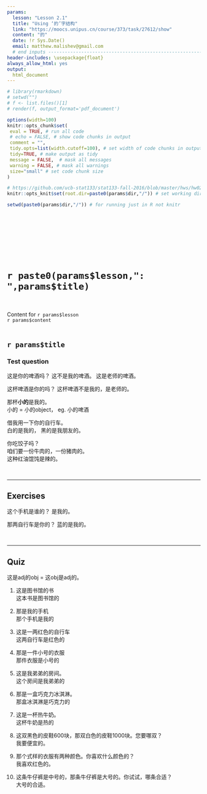 ```yaml
---
params:
  lesson: "Lesson 2.1"
  title: "Using ‘的’字结构"        
  link: "https://moocs.unipus.cn/course/373/task/27612/show"
  content: "的"
  date: !r Sys.Date()
  email: matthew.malishev@gmail.com    
  # end inputs ---------------------------------------------------------------
header-includes: \usepackage{float}
always_allow_html: yes
output:
  html_document 
---
```


```r
# library(rmarkdown)
# setwd("")
# f <- list.files()[1]
# render(f, output_format='pdf_document')
```

```r
options(width=100)
knitr::opts_chunk$set(
 eval = TRUE, # run all code
 # echo = FALSE, # show code chunks in output 
 comment = "",
 tidy.opts=list(width.cutoff=100), # set width of code chunks in output
 tidy=TRUE, # make output as tidy
 message = FALSE,  # mask all messages
 warning = FALSE, # mask all warnings 
 size="small" # set code chunk size
)

# https://github.com/ucb-stat133/stat133-fall-2016/blob/master/hws/hw02-tables-ggplot.Rmd
knitr::opts_knit$set(root.dir=paste0(params$dir,"/")) # set working dir

setwd(paste0(params$dir,"/")) # for running just in R not knitr
```

\  

\  

\  

\  

# `r paste0(params$lesson,": ",params$title)`    
\  

Content for `r params$lesson`  
`r params$content`      
\  

<!-- ____________________________________________________________________________ -->
<!-- ____________________________________________________________________________ -->
<!-- ____________________________________________________________________________ -->
<!-- start body -->  
  
## `r params$title`    


### Test question    
这是你的啤酒吗？
这不是我的啤酒。 这是老师的啤酒。

这杯啤酒是你的吗？
这杯啤酒不是我的，是老师的。 

那杯**小的**是我的。        
小的 = 小的object， eg. 小的啤酒       

借我用一下你的自行车。   
白的是我的， 黑的是我朋友的。     

你吃饺子吗？  
咱们要一份牛肉的，一份猪肉的。       
这种红油馄饨是辣的。    

\  

******      
  
## Exercises  

这个手机是谁的？
是我的。   

那两自行车是你的？
蓝的是我的。  

\  

******    

## Quiz   

这是adj的obj = 这obj是adj的。    

1.  
这是图书馆的书  
这本书是图书馆的   

2.  
那是我的手机   
那个手机是我的     

3.  
这是一两红色的自行车  
这两自行车是红色的    

4.  
那是一件小号的衣服  
那件衣服是小号的  

5.  
这是我弟弟的房间。  
这个房间是我弟弟的  

6.  
那是一盒巧克力冰淇淋。    
那盒冰淇淋是巧克力的  

7.  
这是一杯热牛奶。    
这杯牛奶是热的   

8.  
这双黑色的皮鞋600块，那双白色的皮鞋1000块。您要哪双？  
我要便宜的。     

9.  
那个式样的衣服有两种颜色。你喜欢什么颜色的？    
我喜欢红色的。   

10.  
这条牛仔裤是中号的，那条牛仔裤是大号的。你试试，哪条合适？     
大号的合适。  
















